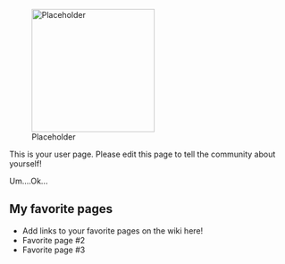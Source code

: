 [[File:Placeholder|thumb|220px]]

This is your user page. Please edit this page to tell the community about yourself!

Um....Ok...

==My favorite pages==

* Add links to your favorite pages on the wiki here!
* Favorite page #2
* Favorite page #3